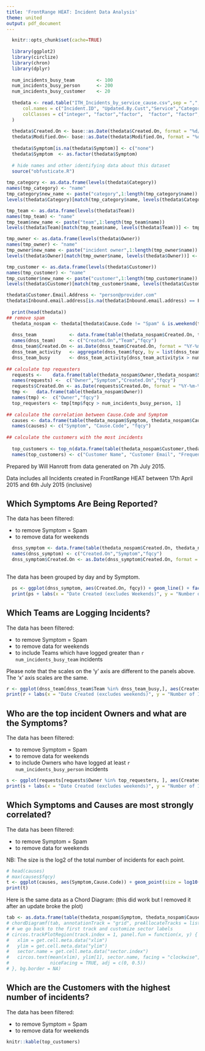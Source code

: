 ```yaml
---
title: 'FrontRange HEAT: Incident Data Analysis'
theme: united
output: pdf_document
---
```




```r
  knitr::opts_chunk$set(cache=TRUE)
  
  library(ggplot2)
  library(circlize)
  library(chron)
  library(dplyr)
  
  num_incidents_busy_team        <- 100
  num_incidents_busy_person      <- 200
  num_incidents_busy_customer    <- 20
  
  thedata <- read.table("ITH_Incidents_by_service_cause.csv",sep = ",",header = T,na.strings = c(""),fill = T,
      col.names = c("Incident.ID", "Updated.By.Cust","Service","Category","Cause.Code","Status","Major.Incident","Priority","Customer","Customer.Email.Address","Location","VIP","Owner","Source","Team","Created.On","Modified.On","Last.Modified.By","Symptom","Inbound.email.address","First.Time.Fix"), 
      colClasses = c("integer", "factor","factor",  "factor", "factor","factor",  "factor", "factor","factor",  "character", "factor","factor",  "factor", "factor","factor",  "character", "character","factor",  "character","character","factor")
  )
  
  thedata$Created.On <- base::as.Date(thedata$Created.On, format = "%d/%m/%Y")
  thedata$Modified.On<- base::as.Date(thedata$Modified.On, format = "%d/%m/%Y")
  
  thedata$Symptom[is.na(thedata$Symptom)] <- c("none")
  thedata$Symptom  <- as.factor(thedata$Symptom)
  
  # hide names and other identifying data about this dataset
  source("obfusticate.R")
  
tmp_category <- as.data.frame(levels(thedata$Category))
names(tmp_category) <- "name"
tmp_category$new_name <- paste("category",1:length(tmp_category$name))
levels(thedata$Category)[match(tmp_category$name, levels(thedata$Category))] <- tmp_category$new_name

tmp_team <- as.data.frame(levels(thedata$Team))
names(tmp_team) <- "name"
tmp_team$new_name <- paste("team",1:length(tmp_team$name))
levels(thedata$Team)[match(tmp_team$name, levels(thedata$Team))] <- tmp_team$new_name

tmp_owner <- as.data.frame(levels(thedata$Owner))
names(tmp_owner) <- "name"
tmp_owner$new_name <- paste("incident owner",1:length(tmp_owner$name))
levels(thedata$Owner)[match(tmp_owner$name, levels(thedata$Owner))] <- tmp_owner$new_name

tmp_customer <- as.data.frame(levels(thedata$Customer))
names(tmp_customer) <- "name"
tmp_customer$new_name <- paste("customer",1:length(tmp_customer$name))
levels(thedata$Customer)[match(tmp_customer$name, levels(thedata$Customer))] <- tmp_customer$new_name

thedata$Customer.Email.Address <- "person@provider.com"
thedata$Inbound.email.address[is.na(thedata$Inbound.email.address) == F] <- "person@provider.com"
  
  print(head(thedata))
## remove spam
  thedata_nospam <- thedata[thedata$Cause.Code != "Spam" & is.weekend(thedata$Created.On) == F & thedata$Created.On != c("2015-04-17","2015-07-07"), ]
  
  dnss_team            <- data.frame(table(thedata_nospam$Created.On, thedata_nospam$Team))
  names(dnss_team)     <- c("Created.On","Team","fqcy")
  dnss_team$Created.On <- as.Date(dnss_team$Created.On, format = "%Y-%m-%d")
  dnss_team_activity   <- aggregate(dnss_team$fqcy, by = list(dnss_team$Team), "sum")
  dnss_team_busy       <- dnss_team_activity[dnss_team_activity$x > num_incidents_busy_team, 1]
  
## calculate top requesters
  requests <-    data.frame(table(thedata_nospam$Owner,thedata_nospam$Symptom, thedata_nospam$Created.On))
  names(requests) <-  c("Owner","Symptom","Created.On","fqcy")
  requests$Created.On <- as.Date(requests$Created.On, format = "%Y-%m-%d")
  tmp <-   data.frame(table(thedata_nospam$Owner))
  names(tmp) <-  c("Owner","fqcy")
  top_requesters <- tmp[tmp$fqcy > num_incidents_busy_person, 1]
  
## calculate the correlation between Cause.Code and Symptom
  causes <- data.frame(table(thedata_nospam$Symptom, thedata_nospam$Cause.Code))
  names(causes) <- c("Symptom", "Cause.Code", "fqcy")
  
## calculate the customers with the most incidents
  
  top_customers <- top_n(data.frame(table(thedata_nospam$Customer,thedata_nospam$Customer.Email.Address)),num_incidents_busy_customer)
  names(top_customers) <- c("Customer Name", "Customer Email", "Frequency")

```



Prepared by Will Hanrott from data generated on 7th July 2015. 

Data includes all Incidents created in FrontRange HEAT between 17th April 2015 and 6th July 2015 (inclusive)

## Which Symptoms Are Being Reported?

The data has been filtered:

* to remove Symptom = Spam
* to remove data for weekends

```r
  
  dnss_symptom <- data.frame(table(thedata_nospam$Created.On, thedata_nospam$Symptom))
  names(dnss_symptom) <- c("Created.On","Symptom","fqcy")
  dnss_symptom$Created.On <- as.Date(dnss_symptom$Created.On, format = "%Y-%m-%d")
  
```

The data has been grouped by day and by Symptom.

```r
  
  ps <- ggplot(dnss_symptom, aes(Created.On, fqcy)) + geom_line() + facet_wrap(~Symptom, ncol = 2)
  print(ps + labs(x = "Date Created (excludes Weekends)", y = "Number of Incidents per day", main = "HEAT Incidents per day by Symptom"))
```

## Which Teams are Logging Incidents?

The data has been filtered:

* to remove Symptom = Spam
* to remove data for weekends
* to include Teams which have logged greater than `r num_incidents_busy_team` incidents

Please note that the scales on the 'y' axis are different to the panels above. The 'x' axis scales are the same.

```r

r <- ggplot(dnss_team[dnss_team$Team %in% dnss_team_busy,], aes(Created.On, fqcy)) + geom_line() + facet_wrap(~Team, ncol = 2)
print(r + labs(x = "Date Created (excludes weekends)", y = "Number of Incidents per day"))
```

## Who are the top incident Owners and what are the Symptoms?

The data has been filtered:

* to remove Symptom = Spam
* to remove data for weekends
* to include Owners who have logged at least `r num_incidents_busy_person` incidents

```r

s <- ggplot(requests[requests$Owner %in% top_requesters, ], aes(Created.On, fqcy, colour = Symptom)) + geom_line() + facet_wrap(~Owner, ncol = 2) + scale_fill_brewer(palette = "Accent")
print(s + labs(x = "Date Created (excludes weekends)", y = "Number of Incidents per day"))
```

## Which Symptoms and Causes are most strongly correlated?

The data has been filtered:

* to remove Symptom = Spam
* to remove data for weekends

NB: The size is the log2 of the total number of incidents for each point.

```r
# head(causes)
# max(causes$fqcy)
t <- ggplot(causes, aes(Symptom,Cause.Code)) + geom_point(size = log10(causes$fqcy))
print(t)
```

Here is the same data as a Chord Diagram: (this did work but I removed it after an update broke the plot)

```r

tab <- as.data.frame(table(thedata_nospam$Symptom, thedata_nospam$Cause.Code))
# chordDiagramf(tab, annotationTrack = "grid", preAllocateTracks = list(track.height = 0.3))
# # we go back to the first track and customize sector labels
# circos.trackPlotRegion(track.index = 1, panel.fun = function(x, y) {
#   xlim = get.cell.meta.data("xlim")
#   ylim = get.cell.meta.data("ylim")
#   sector.name = get.cell.meta.data("sector.index")
#   circos.text(mean(xlim), ylim[1], sector.name, facing = "clockwise",
#               niceFacing = TRUE, adj = c(0, 0.5))
# }, bg.border = NA)

```

## Which are the Customers with the highest number of incidents?

The data has been filtered:

* to remove Symptom = Spam
* to remove data for weekends

```r

knitr::kable(top_customers)

```